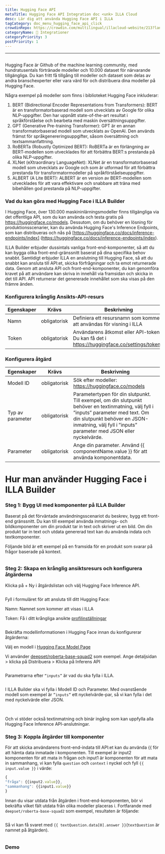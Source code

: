 ```yaml
---
title: Hugging Face API
metaTitle: Hugging Face API Integration doc <unk> ILLA Cloud
desc: Lär dig att använda Hugging Face API i ILLA
tagCategory: doc_menu_hugging_face_api_click
crowdinRepo: https://crowdin.com/multilingual/illacloud-website/213?languages=sv&filter=basic&value=0
categoryName: 🔨 Integrationer
categoryPriority: 3
postPriority: 1
---
```


* * *

## <h2 hidden>Hugging Face API</h2>

Hugging Face är Github of the machine learning community, med hundratusentals förtränade modeller och 10.000 dataset för närvarande tillgängliga. Du kan fritt få tillgång till modeller och dataset som delas av andra branschexperter eller vara värd för och distribuera dina modeller på Hugging Face.

Några exempel på modeller som finns i biblioteket Hugging Face inkluderar:

1.  BERT (Bidirectional Encoder Representations from Transformers): BERT är en transformatorbaserad modell som utvecklats av Google för olika NLP-uppgifter. Den har uppnått state-of-the-art resultat i språkförståelse och bearbeta med maskin översättningsuppgifter.
2.  GPT (Generative Pre-training Transformer): GPT är en annan transformatorbaserad modell som utvecklats av OpenAI. Den används främst för språkgenereringsuppgifter, såsom översättning och textsammanfattning.
3.  RoBERTa (Robustly Optimized BERT): RoBERTa är en förlängning av BERT-modellen som utvecklades för att förbättra BERT:s prestanda på olika NLP-uppgifter.
4.  XLNet (eXtraordinary LanguageNet): XLNet är en transformatorbaserad modell som utvecklats av Google och som är utformad för att förbättra prestanda för transformatormodeller på språkförståelseuppgifter.
5.  ALBERT (A Lite BERT): ALBERT är en version av BERT-modellen som utvecklades för att vara effektivare och snabbare att träna med bibehållen god prestanda på NLP-uppgifter.

### Vad du kan göra med Hugging Face i ILLA Builder

I Hugging Face, över 130.000 maskininlärningsmodeller finns tillgängliga via det offentliga API, som du kan använda och testa gratis på <https://huggingface.co/models>. Dessutom, om du behöver en lösning för produktionsscenarier, kan du använda Hugging Face's Inference Endpoints, som kan distribueras och nås på [https://huggingface.co/docs/inference-endpoints/index] \(https://huggingface.co/docs/inference-endpoints/index).

ILLA Builder erbjuder dussintals vanliga front-end-komponenter, så att du kan bygga olika front-end-gränssnitt baserat på dina specifika behov snabbt. Samtidigt erbjuder ILLA en anslutning till Hugging Face, så att du snabbt kan ansluta till API:et, skicka förfrågningar och ta emot returnerade data. Genom att ansluta API och front-end-komponenter, du kan genomföra kravet på att användare kan skriva in innehåll via framsidan och skicka in det till API. API returnerar det genererade innehållet som ska visas på den främre änden.

### Konfigurera krånglig Ansikts-API-resurs

| Egenskaper | Krävs        | Beskrivning                                                                                   |
| ---------- | ------------ | --------------------------------------------------------------------------------------------- |
| Namn       | obligatorisk | Definiera ett resursnamn som kommer att användas för visning i ILLA                           |
| Token      | obligatorisk | Användarens åtkomst eller API-token. Du kan få det i https://huggingface.co/settings/tokens.  |

### Konfigurera åtgärd

| Egenskaper       | Krävs        | Beskrivning                                                                                                                                                                                                                                |
| ---------------- | ------------ | ------------------------------------------------------------------------------------------------------------------------------------------------------------------------------------------------------------------------------------------ |
| Modell ID        | obligatorisk | Sök efter modeller: https://huggingface.co/models                                                                                                                                                                                          |
| Typ av parameter | obligatorisk | Parametertypen för din slutpunkt. Till exempel, om din slutpunkt behöver en textinmatning, välj fyll i ”inputs” parameter med text. Om din slutpunkt behöver en JSON-inmatning, välj fyll i ”inputs” parameter med JSON eller nyckelvärde. |
| Parameter        | obligatorisk | Ange din parameter. Använd {{ componentName.value }} för att använda komponentdata.                                                                                                                                                        |

# Hur man använder Hugging Face i ILLA Builder

### Steg 1: Bygg UI med komponenter på ILLA Builder

Baserat på det förväntade användningsscenariot du beskrev, bygg ett front-end gränssnitt. Du kan till exempel använda inmatnings- och bildkomponenter om din produkt tar in text och skriver ut en bild. Om din produkt tar in text och utdata genererad text kan du använda indata och textkomponenter.

Följande bild är ett exempel på en framsida för en produkt som svarar på frågor baserade på kontext.

<img src='https://cdn.illacloud.com/official-website/img/docs/connect/hfapi1.png' alt="" />

### Steg 2: Skapa en krånglig ansiktsresurs och konfigurera åtgärderna

Klicka på + Ny i åtgärdslistan och välj Hugging Face Inference API.

<img src='https://cdn.illacloud.com/official-website/img/docs/connect/hfapi2.png' alt="" />

Fyll i formuläret för att ansluta till ditt Hugging Face:

Namn: Namnet som kommer att visas i ILLA

Token: Få i ditt krångliga ansikte [profilinställningar](https://huggingface.co/settings/tokens)

<img src='https://cdn.illacloud.com/official-website/img/docs/connect/hfapi3.png' alt="" />

Bekräfta modellinformationen i Hugging Face innan du konfigurerar åtgärderna:

Välj en modell i [Hugging Face Model Page](https://huggingface.co/models)

Vi använder [deepset/roberta-base-squad2](https://huggingface.co/deepset/roberta-base-squad2) som exempel. Ange detaljsidan > klicka på Distribuera > Klicka på Inferens API

<img src='https://cdn.illacloud.com/official-website/img/docs/connect/hfapi4.png' alt="" />

Parametrarna efter `“inputs”` är vad du ska fylla i ILLA. 

<img src='https://cdn.illacloud.com/official-website/img/docs/connect/hfapi5.png' alt="" />

I ILLA Builder ska vi fylla i Modell ID och Parameter. Med ovanstående modell som exempel är `”inputs”` ett nyckelvärde-par, så vi kan fylla i det med nyckelvärde eller JSON. 

<img src='https://cdn.illacloud.com/official-website/img/docs/connect/hfapi6.png' alt="" />

<img src='https://cdn.illacloud.com/official-website/img/docs/connect/hfapi7.png' alt="" />

Och vi stöder också textinmatning och binär ingång som kan uppfylla alla Hugging Face Inference API-anslutningar.

### Steg 3: Koppla åtgärder till komponenter

För att skicka användarens front-end-indata till API:et kan du använda {{ för att hämta data inmatade i komponenten. Till exempel är input2 komponenten för att mata in frågan och input1 är komponenten för att mata in sammanhang, vi kan fylla `question` och `context` i nyckel och fyll `{{ input.value }}` i värde:

```jsx
{
"fråga": {{input2.value}},
"sammanhang": {{input1.value}}
}
```

Innan du visar utdata från åtgärden i front-end-komponenten, bör vi bekräfta vilket fält utdata från olika modeller placeras i. Fortfarande med `deepset/roberta-base-squad2` som exempel, resultaten är följande:

<img src='https://cdn.illacloud.com/official-website/img/docs/connect/hfapi8.png' alt="" />

Så vi kan få svaret med `{{ textQuestion.data[0].answer }}`(`textQuestion` är namnet på åtgärden). 

<img src='https://cdn.illacloud.com/official-website/img/docs/connect/hfapi9.png' alt="" />

### Demo

<img src='https://cdn.illacloud.com/official-website/img/docs/connect/hfapi10.gif' alt="" />

<img src='https://cdn.illacloud.com/official-website/img/docs/connect/hfapi11.gif' alt="" />
